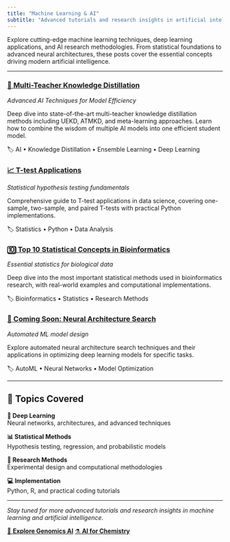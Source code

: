 ```yaml
---
title: "Machine Learning & AI"
subtitle: "Advanced tutorials and research insights in artificial intelligence"
---
```


::: {.animate-fade-in}
Explore cutting-edge machine learning techniques, deep learning applications, and AI research methodologies. From statistical foundations to advanced neural architectures, these posts cover the essential concepts driving modern artificial intelligence.
:::

---

::: {.row}
::: {.col-lg-6}
::: {.card}
::: {.card-body}
### [🤖 Multi-Teacher Knowledge Distillation](multi-teacher-knowledge-distillation.html)
*Advanced AI Techniques for Model Efficiency*

Deep dive into state-of-the-art multi-teacher knowledge distillation methods including UEKD, ATMKD, and meta-learning approaches. Learn how to combine the wisdom of multiple AI models into one efficient student model.

::: {.text-muted}
🏷️ AI • Knowledge Distillation • Ensemble Learning • Deep Learning
:::
:::
:::
:::

::: {.col-lg-6}
::: {.card}
::: {.card-body}
### [📈 T-test Applications](T-test-alt.html)
*Statistical hypothesis testing fundamentals*

Comprehensive guide to T-test applications in data science, covering one-sample, two-sample, and paired T-tests with practical Python implementations.

::: {.text-muted}
🏷️ Statistics • Python • Data Analysis
:::
:::
:::
:::
:::

::: {.row .mt-3}
::: {.col-lg-6}
::: {.card}
::: {.card-body}
### [🔟 Top 10 Statistical Concepts in Bioinformatics](Top10_bioinfo_stats.html)
*Essential statistics for biological data*

Deep dive into the most important statistical methods used in bioinformatics research, with real-world examples and computational implementations.

::: {.text-muted}
🏷️ Bioinformatics • Statistics • Research Methods
:::
:::
:::
:::

::: {.col-lg-6}
::: {.card}
::: {.card-body}
### [🧠 Coming Soon: Neural Architecture Search]()
*Automated ML model design*

Explore automated neural architecture search techniques and their applications in optimizing deep learning models for specific tasks.

::: {.text-muted}
🏷️ AutoML • Neural Networks • Model Optimization
:::
:::
:::
:::
:::

---

## 🎯 Topics Covered

::: {.row}
::: {.col-md-3}
::: {.card .text-center}
::: {.card-body}
**🧠 Deep Learning**  
Neural networks, architectures, and advanced techniques
:::
:::
:::

::: {.col-md-3}
::: {.card .text-center}
::: {.card-body}
**📊 Statistical Methods**  
Hypothesis testing, regression, and probabilistic models
:::
:::
:::

::: {.col-md-3}
::: {.card .text-center}
::: {.card-body}
**🔬 Research Methods**  
Experimental design and computational methodologies
:::
:::
:::

::: {.col-md-3}
::: {.card .text-center}
::: {.card-body}
**💻 Implementation**  
Python, R, and practical coding tutorials
:::
:::
:::
:::

---

::: {.text-center .mt-4}
*Stay tuned for more advanced tutorials and research insights in machine learning and artificial intelligence.*

[🧬 **Explore Genomics AI**](genomics-blog.html){.btn .btn-primary .me-2}
[⚗️ **AI for Chemistry**](chemistry-blog.html){.btn .btn-outline-primary}
:::
